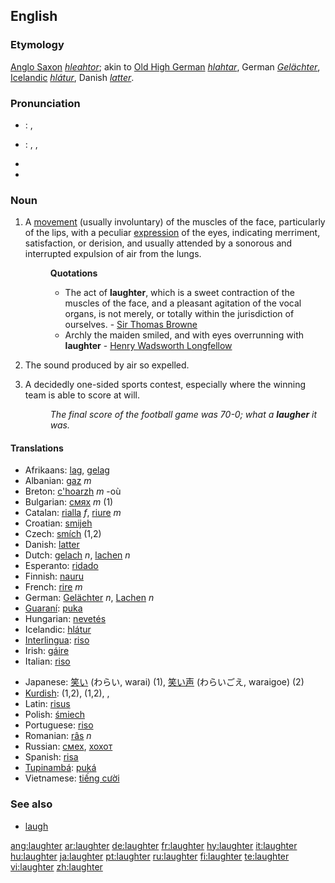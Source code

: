 ==English==

===Etymology===
[[Anglo Saxon]] ''[[hleahtor]]''; akin to [[Old High German]] ''[[hlahtar]]'', German ''[[Gelächter]]'', [[Icelandic]] ''[[hlátur]]'', Danish ''[[latter]]''.

===Pronunciation===
* {{italbrac|UK}}: {{IPA|/ˈlɑːftə/}}, {{SAMPA|/"lA:ft@/}}
* {{italbrac|US}}: {{enPR|lăfʹtər}}, {{IPA|/ˈlæftɚ/}}, {{SAMPA|/"l{ft@`/}}
* {{audio|en-us-laughter.ogg|Audio (US)}}
* {{rhymes|ɑːftə(r)}}

===Noun===
{{wikipedia}}
{{en-noun|-}}

# A [[movement]] (usually involuntary) of the muscles of the face, particularly of the lips, with a peculiar [[expression]] of the eyes, indicating merriment, satisfaction, or derision, and usually attended by a sonorous and interrupted expulsion of air from the lungs.
#: '''Quotations'''
#:* The act of '''laughter''', which is a sweet contraction of the muscles of the face, and a pleasant agitation of the vocal organs, is not merely, or totally within the jurisdiction of ourselves. - [http://en.wikipedia.org/wiki/Sir_Thomas_Browne Sir Thomas Browne]
#:* Archly the maiden smiled, and with eyes overrunning with '''laughter''' - [http://en2.wikipedia.org/wiki/Henry_Wadsworth_Longfellow Henry Wadsworth Longfellow]
# The sound produced by air so expelled.
# {{slang}} A decidedly one-sided sports contest, especially where the winning team is able to score at will.
#: ''The final score of the football game was 70-0; what a '''laugher''' it was.''

====Translations====
{{rfc-trans}}
{{top}}
* Afrikaans: [[lag]], [[gelag]]
* Albanian: [[gaz]] ''m''
* Breton: [[c'hoarzh]] ''m'' -où
* Bulgarian: [[смях]] ''m'' (1)
* Catalan: [[rialla]] ''f'', [[riure]] ''m''
* Croatian: [[smijeh]] {{m}}
* Czech: [[smích]] {{m}} (1,2)
* Danish: [[latter]] {{g|Danish}}
* Dutch: [[gelach]] ''n'', [[lachen]] ''n''
* Esperanto: [[ridado]]
* Finnish: [[nauru]]
* French: [[rire]] ''m''
* German: [[Gelächter]] ''n'', [[Lachen]] ''n''
* [[Guaraní]]: [[puka]]
* Hungarian: [[nevetés]]
* Icelandic: [[hlátur]] {{m}}
* [[Interlingua]]: [[riso]]
* Irish: [[gáire]] {{m}}
* Italian: [[riso]] {{m}}
{{mid}}
* Japanese: [[笑い]] (わらい, warai) (1), [[笑い声]] (わらいごえ, waraigoe) (2)
* [[Kurdish]]: {{t+|ku|ken}} {{m}} (1,2), {{t|ku|kenîn}} {{f}} (1,2), {{KUchar|[[پێکه‌نین]]}}, {{KUchar|[[قاقاو پێکه‌نین]]}}
* Latin: [[risus]] {{m}}
* Polish: [[śmiech]] {{m}}
* Portuguese: [[riso]] {{n}}
* Romanian: [[râs]] ''n'' {{rfv-gender}}
* Russian: [[смех]], [[хохот]] {{m}}
* Spanish: [[risa]] {{f}}
* [[Tupinambá]]: [[puká]]
* Vietnamese: [[tiếng cười]]
{{bottom}}

===See also===
* [[laugh]]

[[ang:laughter]]
[[ar:laughter]]
[[de:laughter]]
[[fr:laughter]]
[[hy:laughter]]
[[it:laughter]]
[[hu:laughter]]
[[ja:laughter]]
[[pt:laughter]]
[[ru:laughter]]
[[fi:laughter]]
[[te:laughter]]
[[vi:laughter]]
[[zh:laughter]]